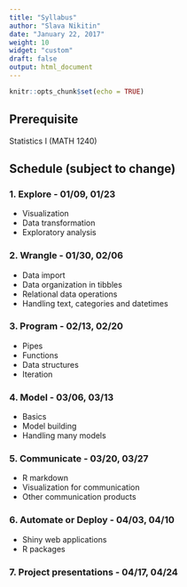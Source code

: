 ```yaml
---
title: "Syllabus"
author: "Slava Nikitin"
date: "January 22, 2017"
weight: 10
widget: "custom"
draft: false
output: html_document
---
```


```r
knitr::opts_chunk$set(echo = TRUE)
```

## Prerequisite
Statistics I (MATH 1240) 

## Schedule (subject to change)

### 1. Explore - 01/09, 01/23  
- Visualization  
- Data transformation  
- Exploratory analysis  

### 2. Wrangle - 01/30, 02/06
- Data import
- Data organization in tibbles
- Relational data operations
- Handling text, categories and datetimes

### 3. Program - 02/13, 02/20
- Pipes
- Functions
- Data structures
- Iteration

### 4. Model - 03/06, 03/13
- Basics
- Model building
- Handling many models

### 5. Communicate - 03/20, 03/27
- R markdown
- Visualization for communication
- Other communication products

### 6. Automate or Deploy - 04/03, 04/10
- Shiny web applications
- R packages

### 7. Project presentations - 04/17, 04/24


